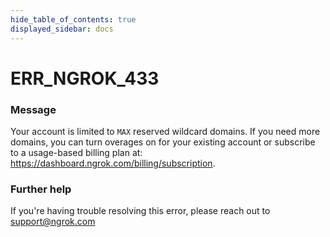 ```yaml
---
hide_table_of_contents: true
displayed_sidebar: docs
---
```



# ERR_NGROK_433

### Message

Your account is limited to `MAX` reserved wildcard domains. If you need more domains, you can turn overages on for your existing account or subscribe to a usage-based billing plan at: https://dashboard.ngrok.com/billing/subscription.

### Further help

If you're having trouble resolving this error, please reach out to [support@ngrok.com](mailto:support@ngrok.com?subject=Help%20with%20ERR_NGROK_433)

<ErrorDetails error="err_ngrok_433" />
